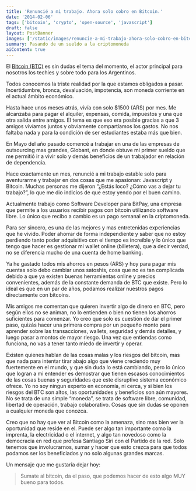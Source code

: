 ```yaml
---
title: 'Renuncié a mi trabajo. Ahora solo cobro en Bitcoin.'
date: '2014-02-06'
tags: ['bitcoin', 'crypto', 'open-source', 'javascript']
draft: false
layout: PostBanner
images: ['/static/images/renuncie-a-mi-trabajo-ahora-solo-cobro-en-bitcoin/cover.jpg']
summary: Pasando de un sueldo a la criptomoneda
aiContent: true
---
```


El [Bitcoin (BTC)](https://bitcoin.org/es/) es sin dudas el tema del momento, el actor principal para nosotros los techies y sobre todo para los Argentinos.

Todos conocemos la triste realidad por la que estamos obligados a pasar. Incertidumbre, bronca, devaluación, impotencia, son moneda corriente en el actual ámbito económico.

Hasta hace unos meses atrás, vivía con solo $1500 (ARS) por mes. Me alcanzaba para pagar el alquiler, expensas, comida, impuestos y una que otra salida entre amigos. El tema es que eso era posible gracias a que 3 amigos vivíamos juntos y obviamente compartíamos los gastos. No nos faltaba nada y para la condición de ser estudiantes estaba más que bien.

En Mayo del año pasado comencé a trabajar en una de las empresas de outsourcing mas grandes, Globant, en donde obtuve mi primer sueldo que me permitió ir a vivir solo y demás beneficios de un trabajador en relación de dependencia.

Hace exactamente un mes, renuncié a mi trabajo estable solo para aventurarme y trabajar en dos cosas que me apasionan: Javascript y Bitcoin. Muchas personas me dijeron “¿Estás loco? ¿Cómo vas a dejar tu trabajo?”, lo que me dio indicios de que estoy yendo por el buen camino.

Actualmente trabajo como Software Developer para BitPay, una empresa que permite a los usuarios recibir pagos con bitcoin utilizando software libre. Lo único que recibo a cambio es un pago semanal en la criptomoneda.

Para ser sincero, es una de las mejores y mas entretenidas experiencias que he vivido. Poder ahorrar de forma independiente y saber que no estoy perdiendo tanto poder adquisitivo con el tiempo es increíble y lo único que tengo que hacer es gestionar mi wallet online (billetera), que a decir verdad, no se diferencia mucho de una cuenta de home banking.

Ya he gastado todos mis ahorros en pesos (ARS) y hoy para pagar mis cuentas solo debo cambiar unos satoshis, cosa que no es tan complicada debido a que ya existen buenas herramientas online y precios convenientes, además de la constante demanda de BTC que existe. Pero lo ideal es que en un par de años, podamos realizar nuestros pagos directamente con bitcoins.

Mis amigos me comentan que quieren invertir algo de dinero en BTC, pero según ellos no se animan, no lo entienden o bien no tienen los ahorros suficientes para comenzar. Yo creo que solo es cuestión de dar el primer paso, quizás hacer una primera compra por un pequeño monto para aprender sobre las transacciones, wallets, seguridad y demás detalles, y luego pasar a montos de mayor riesgo. Una vez que entiendas como funciona, no vas a tener tanto miedo de invertir y operar.

Existen quienes hablan de las cosas malas y los riesgos del bitcoin, mas que nada para intentar tirar abajo algo que viene creciendo muy fuertemente en el mundo, y que sin duda lo está cambiando, pero lo único que logran a mi entender es demostrar que tienen escasos conocimientos de las cosas buenas y seguridades que este disruptivo sistema económico ofrece.
Yo no soy ningun experto en economía, ni cerca, y si bien los riesgos del BTC son altos, las oportunidades y beneficios son aún mayores. No se trata de una simple “moneda”, se trata de software libre, comunidad, libertad de operación, trabajo colaborativo. Cosas que sin dudas se oponen a cualquier moneda que conozca.

Creo que no hay que ver al Bitcoin como la amenaza, sino mas bien ver la oportunidad que reside en el. Puede ser algo tan importante como la imprenta, la electricidad o el internet, y algo tan novedoso como la democracia en red que profesa Santiago Siri con el Partido de la red. Solo tenemos que involucrarnos, sumar y hacer que esto crezca para que todos podamos ser los beneficiados y no solo algunas grandes marcas.

Un mensaje que me gustaría dejar hoy:

> Sumate al bitcoin, da el paso, que podemos hacer de esto algo MUY bueno para todos.
